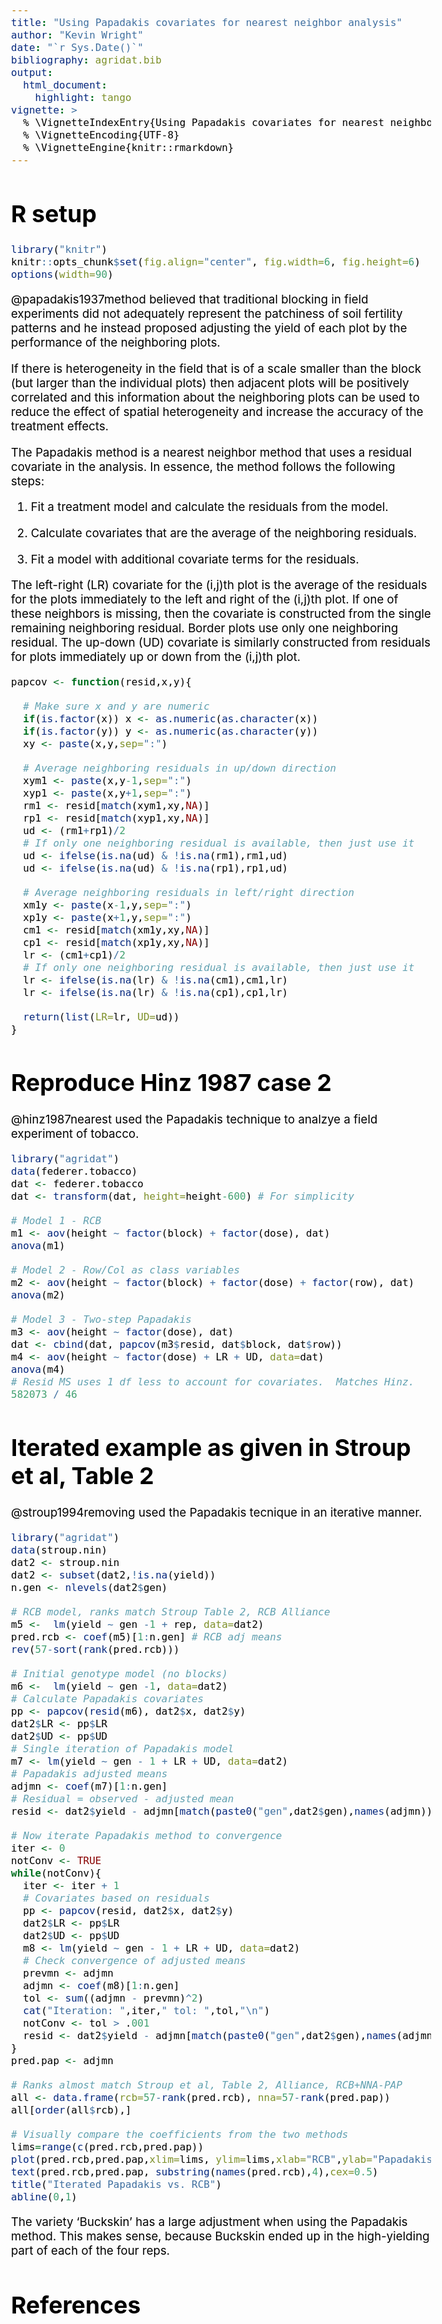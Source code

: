 ```yaml
---
title: "Using Papadakis covariates for nearest neighbor analysis"
author: "Kevin Wright"
date: "`r Sys.Date()`"
bibliography: agridat.bib
output:
  html_document:
    highlight: tango
vignette: >
  % \VignetteIndexEntry{Using Papadakis covariates for nearest neighbor analysis}
  % \VignetteEncoding{UTF-8}
  % \VignetteEngine{knitr::rmarkdown}
---
```

<style type="text/css">
body, td { font-size: 14pt; color: #000; padding:1em; }
code, pre, #ws, #message { font-size: 12pt;
  color: #000; background-color: #f5f5f5; }
code {border: 1px solid #e0e0e0; padding: 0 5px;}
pre > code { border: 0; }
</style>

# R setup

```r
library("knitr")
knitr::opts_chunk$set(fig.align="center", fig.width=6, fig.height=6)
options(width=90)
```

@papadakis1937method believed that traditional blocking in field experiments did not adequately
represent the patchiness of soil fertility patterns and he instead proposed
adjusting the yield of each plot by the performance of the neighboring plots.
  
If there is heterogeneity in the field that is of a scale smaller than the
block (but larger than the individual plots) then adjacent plots will be
positively correlated and this information about the neighboring plots can
be used to reduce the effect of spatial heterogeneity and increase the
accuracy of the treatment effects.
  
The Papadakis method is a nearest neighbor method that uses a residual
covariate in the analysis. In essence, the method follows the
following steps:

1. Fit a treatment model and calculate the residuals from the model.

2. Calculate covariates that are the average of the neighboring residuals.

3. Fit a model with additional covariate terms for the residuals.

The left-right (LR) covariate for the (i,j)th plot is the
average of the residuals for the plots immediately to the left and
right of the (i,j)th plot.  If one of these neighbors is missing, then
the covariate is constructed from the single remaining neighboring
residual.  Border plots use only one neighboring residual.  The up-down (UD)
covariate is similarly constructed from residuals for plots
immediately up or down from the (i,j)th plot.

```r
papcov <- function(resid,x,y){

  # Make sure x and y are numeric
  if(is.factor(x)) x <- as.numeric(as.character(x))
  if(is.factor(y)) y <- as.numeric(as.character(y))
  xy <- paste(x,y,sep=":")

  # Average neighboring residuals in up/down direction
  xym1 <- paste(x,y-1,sep=":")
  xyp1 <- paste(x,y+1,sep=":")
  rm1 <- resid[match(xym1,xy,NA)]
  rp1 <- resid[match(xyp1,xy,NA)]
  ud <- (rm1+rp1)/2
  # If only one neighboring residual is available, then just use it
  ud <- ifelse(is.na(ud) & !is.na(rm1),rm1,ud)
  ud <- ifelse(is.na(ud) & !is.na(rp1),rp1,ud)

  # Average neighboring residuals in left/right direction
  xm1y <- paste(x-1,y,sep=":")
  xp1y <- paste(x+1,y,sep=":")
  cm1 <- resid[match(xm1y,xy,NA)]
  cp1 <- resid[match(xp1y,xy,NA)]
  lr <- (cm1+cp1)/2
  # If only one neighboring residual is available, then just use it
  lr <- ifelse(is.na(lr) & !is.na(cm1),cm1,lr)
  lr <- ifelse(is.na(lr) & !is.na(cp1),cp1,lr)

  return(list(LR=lr, UD=ud))
}
```

# Reproduce Hinz 1987 case 2

@hinz1987nearest used the Papadakis technique to analzye a field experiment of
tobacco.

```r
library("agridat")
data(federer.tobacco)
dat <- federer.tobacco
dat <- transform(dat, height=height-600) # For simplicity

# Model 1 - RCB
m1 <- aov(height ~ factor(block) + factor(dose), dat)
anova(m1)

# Model 2 - Row/Col as class variables
m2 <- aov(height ~ factor(block) + factor(dose) + factor(row), dat)
anova(m2)

# Model 3 - Two-step Papadakis
m3 <- aov(height ~ factor(dose), dat)
dat <- cbind(dat, papcov(m3$resid, dat$block, dat$row))
m4 <- aov(height ~ factor(dose) + LR + UD, data=dat)
anova(m4)
# Resid MS uses 1 df less to account for covariates.  Matches Hinz.
582073 / 46 
```

# Iterated example as given in Stroup et al, Table 2

@stroup1994removing used the Papadakis tecnique in an iterative manner.

```r
library("agridat")
data(stroup.nin)
dat2 <- stroup.nin
dat2 <- subset(dat2,!is.na(yield))
n.gen <- nlevels(dat2$gen)

# RCB model, ranks match Stroup Table 2, RCB Alliance
m5 <-  lm(yield ~ gen -1 + rep, data=dat2)
pred.rcb <- coef(m5)[1:n.gen] # RCB adj means
rev(57-sort(rank(pred.rcb)))

# Initial genotype model (no blocks)
m6 <-  lm(yield ~ gen -1, data=dat2)
# Calculate Papadakis covariates
pp <- papcov(resid(m6), dat2$x, dat2$y)
dat2$LR <- pp$LR
dat2$UD <- pp$UD
# Single iteration of Papadakis model
m7 <- lm(yield ~ gen - 1 + LR + UD, data=dat2)
# Papadakis adjusted means
adjmn <- coef(m7)[1:n.gen]
# Residual = observed - adjusted mean
resid <- dat2$yield - adjmn[match(paste0("gen",dat2$gen),names(adjmn))]

# Now iterate Papadakis method to convergence
iter <- 0
notConv <- TRUE
while(notConv){
  iter <- iter + 1
  # Covariates based on residuals
  pp <- papcov(resid, dat2$x, dat2$y)
  dat2$LR <- pp$LR
  dat2$UD <- pp$UD
  m8 <- lm(yield ~ gen - 1 + LR + UD, data=dat2)
  # Check convergence of adjusted means
  prevmn <- adjmn
  adjmn <- coef(m8)[1:n.gen]
  tol <- sum((adjmn - prevmn)^2)
  cat("Iteration: ",iter," tol: ",tol,"\n")
  notConv <- tol > .001
  resid <- dat2$yield - adjmn[match(paste0("gen",dat2$gen),names(adjmn))]
}
pred.pap <- adjmn

# Ranks almost match Stroup et al, Table 2, Alliance, RCB+NNA-PAP
all <- data.frame(rcb=57-rank(pred.rcb), nna=57-rank(pred.pap))
all[order(all$rcb),]

# Visually compare the coefficients from the two methods
lims=range(c(pred.rcb,pred.pap))
plot(pred.rcb,pred.pap,xlim=lims, ylim=lims,xlab="RCB",ylab="Papadakis",type='n')
text(pred.rcb,pred.pap, substring(names(pred.rcb),4),cex=0.5)
title("Iterated Papadakis vs. RCB")
abline(0,1)
```
The variety 'Buckskin' has a large adjustment when using the Papadakis
method.  This makes sense, because Buckskin ended up in the high-yielding part
of each of the four reps.

# References
